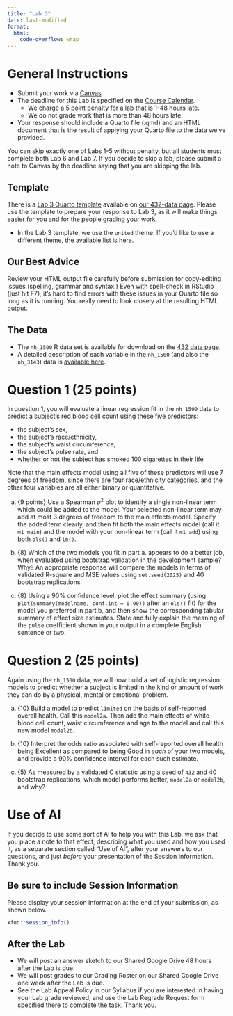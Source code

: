 ```yaml
---
title: "Lab 3"
date: last-modified
format: 
  html:
    code-overflow: wrap
---
```


# General Instructions

- Submit your work via [Canvas](https://canvas.case.edu/). 
- The deadline for this Lab is specified on the [Course Calendar](calendar.qmd).
  - We charge a 5 point penalty for a lab that is 1-48 hours late.
  - We do not grade work that is more than 48 hours late.
- Your response should include a Quarto file (.qmd) and an HTML document that is the result of applying your Quarto file to the data we've provided.

:::{.callout-important}

You can skip exactly one of Labs 1-5 without penalty, but all students must complete both Lab 6 and Lab 7. If you decide to skip a lab, please submit a note to Canvas by the deadline saying that you are skipping the lab.

:::

## Template

There is a [Lab 3 Quarto template](https://raw.githubusercontent.com/THOMASELOVE/432-data/refs/heads/master/data/432_lab3_template.qmd) available on [our 432-data page](https://github.com/THOMASELOVE/432-data). Please use the template to prepare your response to Lab 3, as it will make things easier for you and for the people grading your work.

- In the Lab 3 template, we use the `united` theme. If you'd like to use a different theme, [the available list is here](https://quarto.org/docs/output-formats/html-themes.html).

## Our Best Advice

Review your HTML output file carefully before submission for copy-editing issues (spelling, grammar and syntax.) Even with spell-check in RStudio (just hit F7), it's hard to find errors with these issues in your Quarto file so long as it is running. You really need to look closely at the resulting HTML output.

## The Data

- The `nh_1500` R data set is available for download on the [432 data page](https://github.com/THOMASELOVE/432-data).
- A detailed description of each variable in the `nh_1500` (and also the `nh_3143`) data is [available here](nhanes_codebook.qmd).

# Question 1 (25 points)

In question 1, you will evaluate a linear regression fit in the `nh_1500` data to predict a subject's red blood cell count using these five predictors:

- the subject's sex,
- the subject's race/ethnicity,
- the subject's waist circumference,
- the subject's pulse rate, and
- whether or not the subject has smoked 100 cigarettes in their life

Note that the main effects model using all five of these predictors will use 7 degrees of freedom, since there are four race/ethnicity categories, and the other four variables are all either binary or quantitative.

a. {9 points} Use a Spearman $\rho^2$ plot to identify a single non-linear term which could be added to the model. Your selected non-linear term may add at most 3 degrees of freedom to the main effects model. Specify the added term clearly, and then fit both the main effects model (call it `m1_main`) and the model with your non-linear term (call it `m1_add`) using both `ols()` and `lm()`.

b. {8} Which of the two models you fit in part a. appears to do a better job, when evaluated using bootstrap validation in the development sample? Why? An appropriate response will compare the models in terms of validated R-square and MSE values using `set.seed(2025)` and 40 bootstrap replications.

c. {8} Using a 90% confidence level, plot the effect summary (using `plot(summary(modelname, conf.int = 0.90))` after an `ols()` fit) for the model you preferred in part b, and then show the corresponding tabular summary of effect size estimates. State and fully explain the meaning of the `pulse` coefficient shown in your output in a complete English sentence or two.

# Question 2 (25 points)

Again using the `nh_1500` data, we will now build a set of logistic regression models to predict whether a subject is limited in the kind or amount of work they can do by a physical, mental or emotional problem. 

a. {10} Build a model to predict `limited` on the basis of self-reported overall health. Call this `model2a`. Then add the main effects of white blood cell count, waist circumference and age to the model and call this new model `model2b`.

b. {10} Interpret the odds ratio associated with self-reported overall health being Excellent as compared to being Good in *each* of your two models, and provide a 90% confidence interval for each such estimate.

c. {5} As measured by a validated C statistic using a seed of `432` and 40 bootstrap replications, which model performs better, `model2a` or `model2b`, and why?

# Use of AI

If you decide to use some sort of AI to help you with this Lab, we ask that you place a note to that effect, describing what you used and how you used it, as a separate section called "Use of AI", after your answers to our questions, and just *before* your presentation of the Session Information. Thank you.

## Be sure to include Session Information

Please display your session information at the end of your submission, as shown below.

```r
xfun::session_info()
```

## After the Lab

- We will post an answer sketch to our Shared Google Drive 48 hours after the Lab is due.
- We will post grades to our Grading Roster on our Shared Google Drive one week after the Lab is due.
- See the Lab Appeal Policy in our Syllabus if you are interested in having your Lab grade reviewed, and use the Lab Regrade Request form specified there to complete the task. Thank you.